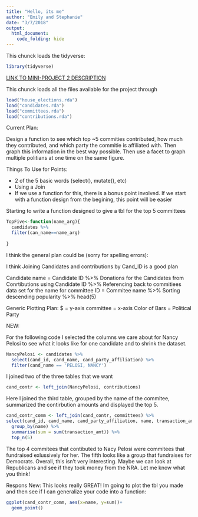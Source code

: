 ```yaml
---
title: "Hello, its me"
author: "Emily and Stephanie"
date: "3/7/2018"
output: 
  html_document:
    code_folding: hide
---
```


This chunck loads the tidyverse:
```r
library(tidyverse)
```

[LINK TO MINI-PROJECT 2 DESCRIPTION](https://beanumber.github.io/sds192/mod_data.html)

This chunck loads all the files available for the project through 
```r
load("house_elections.rda")
load("candidates.rda")
load("committees.rda")
load("contributions.rda")
```


Current Plan:

Design a function to see which top ~5 commities contributed, how much they contributed, and which party the commitie is affiliated with.  Then graph this information in the best way possible.  Then use a facet to graph multiple politians at one time on the same figure.  


Things To Use for Points:

* 2 of the 5 basic words (select(),  mutate(), etc)
* Using a Join 
* If we use a function for this, there is a bonus point involved.  If we start with a function design from the begining, this point will be easier 

Starting to write a function designed to give a tbl for the top 5 committees
```r

TopFive<-function(name_arg){
  candidates %>%
  filter(can_name==name_arg)
  
}
```
I think the general plan could be (sorry for spelling errors):

I think Joining Candidates and contributions by Cand_ID is a good plan 

Candidate name = Candidate ID  %>%
Donations for the Candidates from Conrtibutions using Candidate ID  %>%
Referencing back to commitiees data set for the name for committee ID = Commitee name %>%
Sorting descending popularity %>%
head(5)

Generic Plotting Plan:
$ = y-axis
committee = x-axis 
Color of Bars = Political Party 

NEW:


For the following code I selected the columns we care about for Nancy Pelosi to see what it looks like for one candidate and to shrink the dataset.

```r
NancyPelosi <- candidates %>%
  select(cand_id, cand_name, cand_party_affiliation) %>%
  filter(cand_name == 'PELOSI, NANCY')
```

I joined two of the three tables that we want

```r
cand_contr <- left_join(NancyPelosi, contributions)
```

Here I joined the third table, grouped by the name of the commitee, summarized the contirbution amounts and displayed the top 5.

```r
cand_contr_comm <- left_join(cand_contr, committees) %>%
select(cand_id, cand_name, cand_party_affiliation, name, transaction_amt) %>%
  group_by(name) %>%
  summarise(sum = sum(transaction_amt)) %>%
  top_n(5)
```

The top 4 commitees that contibuted to Nacy Pelosi were commitees that fundraised exlussively for her.  The fifth looks like a group that fundraises for Democrats.  Overall, this isn't very interesting.  Maybe we can look at Republicans and see if they took money from the NRA.  Let me know what you think!  


Respons New:
This looks really GREAT! Im going to plot the tbl you made and then see if I can generalize your code into a function:
```r
ggplot(cand_contr_comm, aes(x=name, y=sum))+
  geom_point()

```


